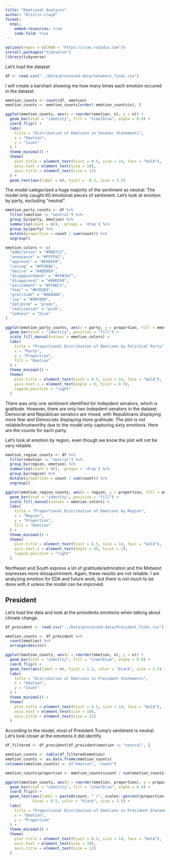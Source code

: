 ```yaml
---
title: "Emotional Analysis"
author: "Kristin Lloyd"
format: 
  html:
    embed-resources: true
    code-fold: true
---
```


```r

options(repos = c(CRAN = "https://cran.rstudio.com"))
install.packages("tidyverse")
library(tidyverse)

```

Let's load the dataset

```r

df <- read.csv("../Data/processed-data/Senators_final.csv")

```

I will create a barchart showing me how many times each emotion occured in the dataset.

```r

emotion_counts <- count(df, emotion)
emotion_counts <- emotion_counts[order(-emotion_counts$n), ]

ggplot(emotion_counts, aes(x = reorder(emotion, n), y = n)) +
  geom_bar(stat = "identity", fill = "steelblue", alpha = 0.8) +
  coord_flip() +
  labs(
    title = "Distribution of Emotions in Senator Statements",
    x = "Emotion",
    y = "Count"
  ) +
  theme_minimal() +
  theme(
    plot.title = element_text(hjust = 0.5, size = 14, face = "bold"),
    axis.text = element_text(size = 10),
    axis.title = element_text(size = 12)
  ) +
  geom_text(aes(label = n), hjust = -0.2, size = 3.5)

```

The model categorized a huge majority of the sentiment as neutral. The model only caught 60 emotional pieces of sentiment. Let's look at emotion by party, excluding "neutral".

```r

emotion_party_counts <- df %>%
  filter(emotion != "neutral") %>% 
  group_by(party, emotion) %>%
  summarise(count = n(), .groups = 'drop') %>%
  group_by(party) %>%
  mutate(proportion = count / sum(count)) %>%
  ungroup()

emotion_colors <- c(
  "admiration" = "#98D7C2",   
  "annoyance" = "#FFFFA1",   
  "approval" = "#E6E6FA",     
  "caring" = "#FF9E8E",    
  "desire" = "#ADD8E6",       
  "disappointment" = "#FFB347",
  "disapproval" = "#90EE90",
  "excitement" = "#FFB6C1",   
  "fear" = "#D3D3D3",         
  "gratitude" = "#DDA0DD",  
  "joy" = "#98FB98",         
  "optimism" = "green",     
  "realization" = "pink",  
  "sadness" = "blue"       
)

```

```r

ggplot(emotion_party_counts, aes(x = party, y = proportion, fill = emotion)) +
  geom_bar(stat = "identity", position = "fill") +
  scale_fill_manual(values = emotion_colors) +
  labs(
    title = "Proportional Distribution of Emotions by Political Party",
    x = "Party",
    y = "Proportion",
    fill = "Emotion"
  ) +
  theme_minimal() +
  theme(
    plot.title = element_text(hjust = 0.5, size = 14, face = "bold"),
    axis.text.x = element_text(angle = 0, hjust = 0.5),
    legend.position = "right"
  )

```

There was only one sentiment identified for Indepdent senators, which is gratitude. However, there are only two Indepdent senators in the dataset. Democrat and Republican senators are mixed, with Republicans displaying more fear and Democrats displaying more gratitude. The plot is not reliable/trustworthy due to the model only capturing sixty emotions. Here are the counts for each party.

Let's look at emotion by region, even though we know the plot will not be very reliable. 

```r

emotion_region_counts <- df %>%
  filter(emotion != "neutral") %>%
  group_by(region, emotion) %>%
  summarise(count = n(), .groups = 'drop') %>%
  group_by(region) %>%
  mutate(proportion = count / sum(count)) %>%
  ungroup()

ggplot(emotion_region_counts, aes(x = region, y = proportion, fill = emotion)) +
  geom_bar(stat = "identity", position = "fill") +
  scale_fill_manual(values = emotion_colors) +
  labs(
    title = "Proportional Distribution of Emotions by Region",
    x = "Region",
    y = "Proportion",
    fill = "Emotion"
  ) +
  theme_minimal() +
  theme(
    plot.title = element_text(hjust = 0.5, size = 14, face = "bold"),
    axis.text.x = element_text(angle = 45, hjust = 1),
    legend.position = "right"
  )

```

Northeast and South express a lot of gratitude/admiration and the Midwest expresses more dissapointment. Again, these results are not reliable. I am analyzing emotion for EDA and future work, but there is not much to be done with it unless the model can be improved.

## President

Let's load the data and look at the presidents emotions when talking about climate change. 

```r

df_president <- read.csv("../Data/processed-data/President_final.csv")

```

```r

emotion_counts <- df_president %>%
  count(emotion) %>%
  arrange(desc(n))

ggplot(emotion_counts, aes(x = reorder(emotion, n), y = n)) +
  geom_bar(stat = "identity", fill = "steelblue", alpha = 0.8) +
  coord_flip() + 
  geom_text(aes(label = n), hjust = 1.2, color = "black", size = 3.5) + 
  labs(
    title = "Distribution of Emotions in President Statements",
    x = "Emotion",
    y = "Count"
  ) +
  theme_minimal() +
  theme(
    plot.title = element_text(hjust = 0.5, size = 14, face = "bold"),
    axis.text = element_text(size = 10),
    axis.title = element_text(size = 12)
  )

```

According to the model, most of President Trump's sentiment is neutral. Let's look closer at the emotions it did identify.

```r

df_filtered <- df_president[df_president$emotion != "neutral", ]

emotion_counts <- table(df_filtered$emotion)
emotion_counts <- as.data.frame(emotion_counts)
colnames(emotion_counts) <- c("emotion", "count")

emotion_counts$proportion <- emotion_counts$count / sum(emotion_counts$count)

ggplot(emotion_counts, aes(x = reorder(emotion, proportion), y = proportion)) +
  geom_bar(stat = "identity", fill = "steelblue", alpha = 0.8) +
  coord_flip() +
  geom_text(aes(label = paste0(count, " (", scales::percent(proportion, accuracy = 0.1), ")")), 
            hjust = 0.5, color = "black", size = 3.5) +  
  labs(
    title = "Proportional Distribution of Emotions in President Statements",
    x = "Emotion",
    y = "Proportion"
  ) +
  theme_minimal() +
  theme(
    plot.title = element_text(hjust = 0.5, size = 14, face = "bold"),
    axis.text = element_text(size = 10),
    axis.title = element_text(size = 12)
  )

```